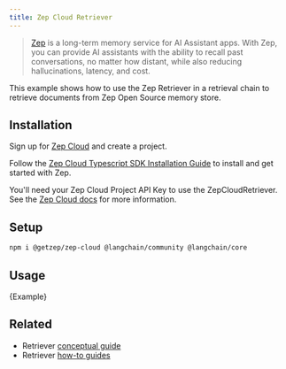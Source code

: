 ```yaml
---
title: Zep Cloud Retriever
---
```


> [Zep](https://www.getzep.com) is a long-term memory service for AI Assistant apps.
> With Zep, you can provide AI assistants with the ability to recall past conversations, no matter how distant,
> while also reducing hallucinations, latency, and cost.

This example shows how to use the Zep Retriever in a retrieval chain to retrieve documents from Zep Open Source memory store.

## Installation

Sign up for [Zep Cloud](https://app.getzep.com/) and create a project.

Follow the [Zep Cloud Typescript SDK Installation Guide](https://help.getzep.com/sdks) to install and get started with Zep.

You'll need your Zep Cloud Project API Key to use the ZepCloudRetriever. See the [Zep Cloud docs](https://help.getzep.com/projects) for more information.

## Setup


<IntegrationInstallTooltip></IntegrationInstallTooltip>

```bash npm2yarn
npm i @getzep/zep-cloud @langchain/community @langchain/core
```

## Usage


<CodeBlock language="typescript">{Example}</CodeBlock>

## Related

- Retriever [conceptual guide](/oss/concepts/retrievers)
- Retriever [how-to guides](/oss/how-to/#retrievers)
